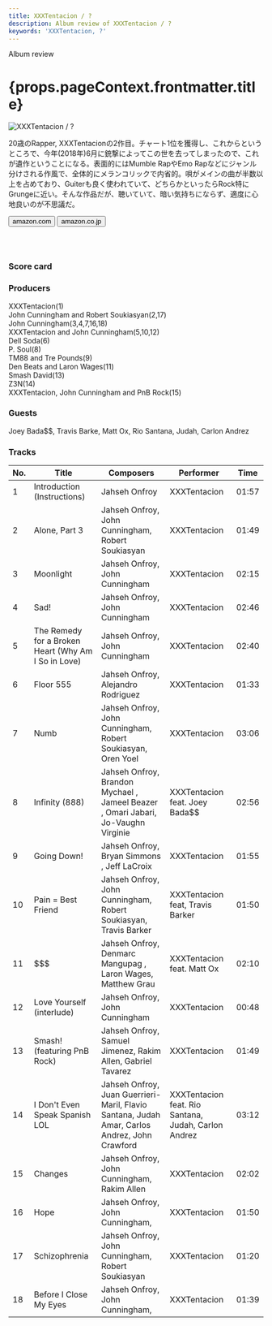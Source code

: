 ```yaml
---
title: XXXTentacion / ?
description: Album review of XXXTentacion / ?
keywords: 'XXXTentacion, ?'
---
```




<p className="largeP">Album review</p>
<h1 className="h1--no--margin">{props.pageContext.frontmatter.title}</h1>

<Row  className="image-card-group">
	<Column colMd={"3"} colLg={"4"} noGutterMdLeft="">
       <ImageCard>

![XXXTentacion / ?](../../images/cd/xxxtentacion1L.jpg) 

</ImageCard>
	</Column>
	<Column colMd={"4"} colLg={"8"} noGutterMdLeft="">
	<p>
	20歳のRapper, XXXTentacionの2作目。チャート1位を獲得し、これからというところで、今年(2018年)6月に銃撃によってこの世を去ってしまったので、これが遺作ということになる。表面的にはMumble RapやEmo Rapなどにジャンル分けされる作風で、全体的にメランコリックで内省的。唄がメインの曲が半数以上を占めており、Guiterも良く使われていて、どちらかといったらRock特にGrungeに近い。そんな作品だが、聴いていて、暗い気持ちにならず、適度に心地良いのが不思議だ。
	</p>
	<div>
	  <Button className="button-right-mergin"  href="https://amzn.to/38vewIZ" kind="primary" size="small" renderIcon={ArrowUpRight24}>
      amazon.com
    </Button>
	  <Button className="button-right-mergin"  href="https://amzn.to/2VSdEZN" kind="secondary" size="small" renderIcon={ArrowUpRight24}>
      amazon.co.jp
    </Button>
	</div>
	<a href="https://geo.music.apple.com/us/album/1359292515?mt=1&app=music&ls=1&at=11lcug" style="display:inline-block;overflow:hidden;background:url(https://linkmaker.itunes.apple.com/ja-jp/lockup.svg?releaseDate=2018-03-16T00:00:00Z&kind=album&bubble=apple_music&style=mono-black) no-repeat;width:180px;height:45px;"></a>
	</Column>
</Row>
<Row >
	<Column colMd={"4"} colLg={"4"} noGutterMdLeft="">
		<div>
  		<h3>Score card</h3>
			<SliderJS1 value="3" />
  		<SliderJS2 value="1" />
			<SliderJS3 value="2" />
  		<SliderJS4 value="8" />
		</div>
	</Column>
	<Column colMd={"8"} colLg={"8"} noGutterMdLeft="">
		<div>
			<h3>Producers</h3>
			<p>
				XXXTentacion(1)
				<br/>John Cunningham and Robert Soukiasyan(2,17)
				<br/>John Cunningham(3,4,7,16,18)
				<br/>XXXTentacion and John Cunningham(5,10,12)
				<br/>Dell Soda(6)
				<br/>P. Soul(8)
				<br/>TM88 and Tre Pounds(9)
				<br/>Den Beats and Laron Wages(11)
				<br/>Smash David(13)
				<br/>Z3N(14)
				<br/>XXXTentacion, John Cunningham and PnB Rock(15)
			</p>
			<h3>Guests</h3>
			<p>
				Joey Bada$$, Travis Barke, Matt Ox, Rio Santana, Judah, Carlon Andrez
			</p>
		</div>
	</Column>
</Row>

<h3>Tracks</h3>

|	No. |	 Title                                              |	 Composers                                                                                   	|	 Performer                                           |Time	 |
| --- |	--------------------------------------------------- |	--------------------------------------------------------------------------------------------- |	---------------------------------------------------- | ----- |
|	1	  |	Introduction (Instructions)                        	| Jahseh Onfroy                                                                                	|	XXXTentacion                                         | 01:57 |
|	2	  |	Alone, Part 3                                      	| Jahseh Onfroy, John Cunningham, Robert Soukiasyan                                            	|	XXXTentacion                                         | 01:49 |
|	3	  |	Moonlight                                          	| Jahseh Onfroy, John Cunningham                                                               	|	XXXTentacion                                         | 02:15 |
|	4	  |	Sad!                                               	| Jahseh Onfroy, John Cunningham                                                               	|	XXXTentacion                                         | 02:46 |
|	5	  |	The Remedy for a Broken Heart (Why Am I So in Love)	| Jahseh Onfroy, John Cunningham                                                               	|	XXXTentacion                                         | 02:40 |
|	6	  |	Floor 555                                          	| Jahseh Onfroy, Alejandro Rodriguez                                                           	|	XXXTentacion                                         | 01:33 |
|	7	  |	Numb                                               	| Jahseh Onfroy, John Cunningham, Robert Soukiasyan, Oren Yoel                                 	|	XXXTentacion                                         | 03:06 |
|	8	  |	Infinity (888)                                     	| Jahseh Onfroy, Brandon Mychael , Jameel Beazer , Omari Jabari, Jo-Vaughn Virginie            	|	XXXTentacion feat. Joey Bada$$                       | 02:56 |
|	9	  |	Going Down!                                        	| Jahseh Onfroy, Bryan Simmons , Jeff LaCroix                                                  	|	XXXTentacion                                         | 01:55 |
|	10	|	Pain = Best Friend                                 	| Jahseh Onfroy, John Cunningham, Robert Soukiasyan, Travis Barker                             	|	XXXTentacion feat, Travis Barker                     | 01:50 |
|	11	|	$$$                                                	| Jahseh Onfroy, Denmarc Mangupag , Laron Wages, Matthew Grau                                  	|	XXXTentacion feat. Matt Ox                           | 02:10 |
|	12	|	Love Yourself (interlude)                          	| Jahseh Onfroy, John Cunningham                                                               	|	XXXTentacion                                         | 00:48 |
|	13	|	Smash! (featuring PnB Rock)                        	| Jahseh Onfroy, Samuel Jimenez, Rakim Allen, Gabriel Tavarez                                  	|	XXXTentacion                                         | 01:49 |
|	14	|	I Don't Even  Speak Spanish LOL                    	| Jahseh Onfroy, Juan Guerrieri-Maril, Flavio Santana, Judah Amar, Carlos Andrez, John Crawford	|	XXXTentacion feat. Rio Santana, Judah, Carlon Andrez | 03:12 |
|	15	|	Changes                                            	| Jahseh Onfroy, John Cunningham, Rakim Allen                                                  	|	XXXTentacion                                         | 02:02 |
|	16	|	Hope                                               	| Jahseh Onfroy, John Cunningham,                                                              	|	XXXTentacion                                         | 01:50 |
|	17	|	Schizophrenia                                      	| Jahseh Onfroy, John Cunningham, Robert Soukiasyan                                            	|	XXXTentacion                                         | 01:20 |
|	18	|	Before I Close My Eyes                             	| Jahseh Onfroy, John Cunningham,                                                              	|	XXXTentacion                                         | 01:39 |
